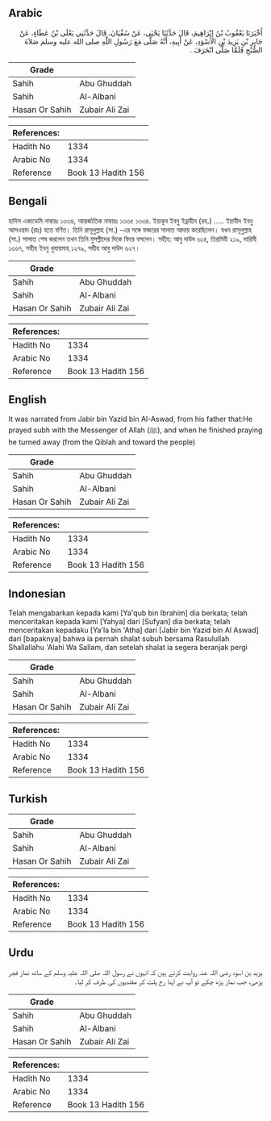## Arabic


<div dir="rtl" lang="ar" style={{fontSize:'larger',backgroundColor:'#f8f9fa',padding:20}}>
أَخْبَرَنَا يَعْقُوبُ بْنُ إِبْرَاهِيمَ، قَالَ حَدَّثَنَا يَحْيَى، عَنْ سُفْيَانَ، قَالَ حَدَّثَنِي يَعْلَى بْنُ عَطَاءٍ، عَنْ جَابِرِ بْنِ يَزِيدَ بْنِ الأَسْوَدِ، عَنْ أَبِيهِ، أَنَّهُ صَلَّى مَعَ رَسُولِ اللَّهِ صلى الله عليه وسلم صَلاَةَ الصُّبْحِ فَلَمَّا صَلَّى انْحَرَفَ ‏.‏
</div>
<div style={{backgroundColor:'#f8f9fa',padding:20, marginBottom: 10}}><table> <thead> <tr> <th>Grade</th> <th></th> </tr> </thead> <tbody> <tr><td>Sahih</td><td>Abu Ghuddah</td></tr><tr><td>Sahih</td><td>Al-Albani</td></tr><tr><td>Hasan Or Sahih</td><td>Zubair Ali Zai</td></tr></tbody></table><table> <thead> <tr> <th>References:</th> <th></th> </tr> </thead> <tbody><tr><td>Hadith No</td><td>1334</td></tr><tr><td>Arabic No</td><td>1334</td></tr><tr><td>Reference</td><td>Book 13 Hadith 156</td></tr></tbody></table></div>

## Bengali


<div dir="ltr" lang="bn" style={{fontSize:'larger',backgroundColor:'#f8f9fa',padding:20}}>
হাদিস একাডেমি নাম্বারঃ ১৩৩৪, আন্তর্জাতিক নাম্বারঃ ১৩৩৫ ১৩৩৪. ইয়াকূব ইবনু ইব্রাহীম (রহ.) ..... ইয়াযীদ ইবনু আসওয়াদ (রাঃ) হতে বর্ণিত। তিনি রাসূলুল্লাহ (সা.) -এর সঙ্গে ফজরের সালাত আদায় করেছিলেন। যখন রাসূলুল্লাহ (সা.) সালাত শেষ করলেন তখন তিনি মুসল্লীদের দিকে ফিরে বসলেন। সহীহ: আবু দাউদ ৬১৪, তিরমিযী ২১৯, দারিমী ১৩৬৭, সহীহ ইবনু খুযায়মাহ্ ১২৭৯, সহীহ আবু দাউদ ৬২৭।
</div>
<div style={{backgroundColor:'#f8f9fa',padding:20, marginBottom: 10}}><table> <thead> <tr> <th>Grade</th> <th></th> </tr> </thead> <tbody> <tr><td>Sahih</td><td>Abu Ghuddah</td></tr><tr><td>Sahih</td><td>Al-Albani</td></tr><tr><td>Hasan Or Sahih</td><td>Zubair Ali Zai</td></tr></tbody></table><table> <thead> <tr> <th>References:</th> <th></th> </tr> </thead> <tbody><tr><td>Hadith No</td><td>1334</td></tr><tr><td>Arabic No</td><td>1334</td></tr><tr><td>Reference</td><td>Book 13 Hadith 156</td></tr></tbody></table></div>

## English


<div dir="ltr" lang="en" style={{fontSize:'larger',backgroundColor:'#f8f9fa',padding:20}}>
It was narrated from Jabir bin Yazid bin Al-Aswad, from his father that:He prayed subh with the Messenger of Allah (ﷺ), and when he finished praying he turned away (from the Qiblah and toward the people)
</div>
<div style={{backgroundColor:'#f8f9fa',padding:20, marginBottom: 10}}><table> <thead> <tr> <th>Grade</th> <th></th> </tr> </thead> <tbody> <tr><td>Sahih</td><td>Abu Ghuddah</td></tr><tr><td>Sahih</td><td>Al-Albani</td></tr><tr><td>Hasan Or Sahih</td><td>Zubair Ali Zai</td></tr></tbody></table><table> <thead> <tr> <th>References:</th> <th></th> </tr> </thead> <tbody><tr><td>Hadith No</td><td>1334</td></tr><tr><td>Arabic No</td><td>1334</td></tr><tr><td>Reference</td><td>Book 13 Hadith 156</td></tr></tbody></table></div>

## Indonesian


<div dir="ltr" lang="id" style={{fontSize:'larger',backgroundColor:'#f8f9fa',padding:20}}>
Telah mengabarkan kepada kami [Ya'qub bin Ibrahim] dia berkata; telah menceritakan kepada kami [Yahya] dari [Sufyan] dia berkata; telah menceritakan kepadaku [Ya'la bin 'Atha] dari [Jabir bin Yazid bin Al Aswad] dari [bapaknya] bahwa ia pernah shalat subuh bersama Rasulullah Shallallahu 'Alahi Wa Sallam, dan setelah shalat ia segera beranjak pergi
</div>
<div style={{backgroundColor:'#f8f9fa',padding:20, marginBottom: 10}}><table> <thead> <tr> <th>Grade</th> <th></th> </tr> </thead> <tbody> <tr><td>Sahih</td><td>Abu Ghuddah</td></tr><tr><td>Sahih</td><td>Al-Albani</td></tr><tr><td>Hasan Or Sahih</td><td>Zubair Ali Zai</td></tr></tbody></table><table> <thead> <tr> <th>References:</th> <th></th> </tr> </thead> <tbody><tr><td>Hadith No</td><td>1334</td></tr><tr><td>Arabic No</td><td>1334</td></tr><tr><td>Reference</td><td>Book 13 Hadith 156</td></tr></tbody></table></div>

## Turkish


<div dir="ltr" lang="tr" style={{fontSize:'larger',backgroundColor:'#f8f9fa',padding:20}}>

</div>
<div style={{backgroundColor:'#f8f9fa',padding:20, marginBottom: 10}}><table> <thead> <tr> <th>Grade</th> <th></th> </tr> </thead> <tbody> <tr><td>Sahih</td><td>Abu Ghuddah</td></tr><tr><td>Sahih</td><td>Al-Albani</td></tr><tr><td>Hasan Or Sahih</td><td>Zubair Ali Zai</td></tr></tbody></table><table> <thead> <tr> <th>References:</th> <th></th> </tr> </thead> <tbody><tr><td>Hadith No</td><td>1334</td></tr><tr><td>Arabic No</td><td>1334</td></tr><tr><td>Reference</td><td>Book 13 Hadith 156</td></tr></tbody></table></div>

## Urdu


<div dir="rtl" lang="ur" style={{fontSize:'larger',backgroundColor:'#f8f9fa',padding:20}}>
یزید بن اسود رضی اللہ عنہ روایت کرتے ہیں کہ انہوں نے رسول اللہ صلی اللہ علیہ وسلم کے ساتھ نماز فجر پڑھی، جب نماز پڑھ چکے تو آپ نے اپنا رخ پلٹ کر مقتدیوں کی طرف کر لیا۔
</div>
<div style={{backgroundColor:'#f8f9fa',padding:20, marginBottom: 10}}><table> <thead> <tr> <th>Grade</th> <th></th> </tr> </thead> <tbody> <tr><td>Sahih</td><td>Abu Ghuddah</td></tr><tr><td>Sahih</td><td>Al-Albani</td></tr><tr><td>Hasan Or Sahih</td><td>Zubair Ali Zai</td></tr></tbody></table><table> <thead> <tr> <th>References:</th> <th></th> </tr> </thead> <tbody><tr><td>Hadith No</td><td>1334</td></tr><tr><td>Arabic No</td><td>1334</td></tr><tr><td>Reference</td><td>Book 13 Hadith 156</td></tr></tbody></table></div>
